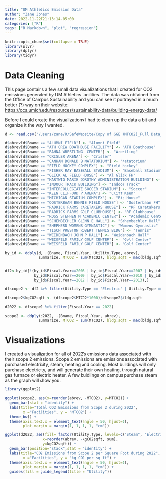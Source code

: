 ```yaml
---
title: "UM Athletics Emission Data"
author: "Zane Jones"
date: 2022-11-22T21:13:14-05:00
categories: ["R"]
tags: ["R Markdown", "plot", "regression"]
---
```


```r
knitr::opts_chunk$set(collapse = TRUE)
library(plyr)
library(dplyr)
library(tidyr)
```

# Data Cleaning
This page contains a few small data visualizations that I created for CO2 emissions generated by UM Athletics facilities. The data was obtained from the Office of Campus Sustainability and you can see it portrayed in a much better (?) way on their website: <https://ocs.umich.edu/resources/sustainability-data/building-energy-data/> 

Before I could create the visualizations I had to clean up the data a bit and organize it the way I wanted.

```r

d <- read.csv("/Users/zane/R/SafeWebsite/Copy of GGE (MTCO2)_Full Data_data - Data to be exported for R (2) copy.csv")

d$abrev[d$Bname == "ALUMNI FIELD"] <- "Alumni Field"
d$abrev[d$Bname == "ATH CREW BOATHOUSE FACILITY"] <- "ATH Boathouse"
d$abrev[d$Bname == "BAHNA WRESTLING  CENTER"] <- "Wrestling"
d$abrev[d$Bname == "CRISLER ARENA"] <- "Crisler"
d$abrev[d$Bname == "CANHAM DONALD B NATATORIUM"] <- "Natatorium"
d$abrev[d$Bname == "FIELD HOCKEY COMPLEX"] <- "Field Hockey"
d$abrev[d$Bname == "FISHER RAY BASEBALL STADIUM"] <- "Baseball Stadium"
d$abrev[d$Bname == "GLICK AL FIELD HOUSE"] <- "Al Glick FH"
d$abrev[d$Bname == "HARTWIG MARIE DOROTHY ADMINISTRATION BUILDING"] <- "Admin Building"
d$abrev[d$Bname == "INDOOR TRACK BUILDING"] <- "Indoor Track"
d$abrev[d$Bname == "INTERCOLLEGIATE SOCCER STADIUM"] <- "Soccer"
d$abrev[d$Bname == "KEEN CLIFFORD P ARENA"] <- "Cliff Keen"
d$abrev[d$Bname == "MICHIGAN STADIUM COMPLEX"] <- "Big House"
d$abrev[d$Bname == "OOSTERBAAN BENNIE FIELD HOUSE"] <- "Oosterbaan FH"
d$abrev[d$Bname == "RADRICK FARMS CARETAKERS HOUSE"] <- "RF Caretakers House"
d$abrev[d$Bname == "RADRICK FARMS GOLF CLUBHOUSE"] <- "RF Clubhouse"
d$abrev[d$Bname == "ROSS STEPHEN M ACADEMIC CENTER"] <- "Academic Center"
d$abrev[d$Bname == "SCHEMBECHLER GLENN E HALL"] <- "Schembechler Hall"
d$abrev[d$Bname == "SHEPHERD WOMENS GYMNASTIC"] <- "Womens Gymnastic"
d$abrev[d$Bname == "TISCH PRESTON ROBERT TENNIS BLDG"] <- "Tennis"
d$abrev[d$Bname == "WEIDENBACH JOHN P HALL"] <- "Weidenbach Hall"
d$abrev[d$Bname == "WEISFELD FAMILY GOLF CENTER"] <- "Golf Center"
d$abrev[d$Bname == "WEISFELD FAMILY GOLF CENTER"] <- "Golf Center"

by_id <- ddply(d, .(Bname, Fiscal.Year, Utility.Type, abrev), 
               summarize, MTCO2 = sum(MTCO2), bldg.sqft = max(bldg.sqft))


df2<-by_id[!(by_id$Fiscal.Year==2006 | by_id$Fiscal.Year==2007 | by_id$Fiscal.Year==2008 |
             by_id$Fiscal.Year==2009 | by_id$Fiscal.Year==2010 | by_id$Fiscal.Year==2011 |
             by_id$Fiscal.Year==2012 | by_id$Fiscal.Year==2013),]

dfscope2 <- df2 %>% filter(Utility.Type == "Electric" | Utility.Type == "Steam")

dfscope2$kgCO2sqft <- (dfscope2$MTCO2*1000)/dfscope2$bldg.sqft

d2022 <- dfscope2 %>% filter(Fiscal.Year == 2022)

scope2 <- ddply(d2022, .(Bname, Fiscal.Year, abrev), 
               summarize, MTCO2 = sum(MTCO2), bldg.sqft = max(bldg.sqft))

```

# Visualizations

I created a visualization for all of 2022's emissions data associated with their scope 2 emissions. Scope 2 emissions are emissions associated with purchased electricity, steam, heating and cooling. Most buildings will only purchase electricity, and will generate their own heating, through natural gas furnace or electric heater. A few buidlings on campus purchase steam as the graph will show you.


```r
library(ggplot2)

ggplot(scope2, aes(x=reorder(abrev, -MTCO2), y=MTCO2)) +
  geom_bar(stat = "identity") +
  labs(title="Total CO2 Emissions from Scope 2 during 2022",
        x ="Facilities", y = "MTCO2") + 
  theme_bw() +
  theme(axis.text.x = element_text(angle = 50, hjust=1), 
        plot.margin = margin(1, 1, 1, 1, "cm"))

ggplot(d2022, aes(fill= factor(Utility.Type, levels=c("Steam", "Electric")), 
                 x=reorder(abrev, -kgCO2sqft, sum), 
                 y=kgCO2sqft)) +
  geom_bar(position="stack",stat = "identity") +
  labs(title="CO2 Emissions from Scope 2 per Square Foot during 2022",
        x ="Facilities", y = "kg CO2 per sq ft") +
  theme(axis.text.x = element_text(angle = 50, hjust=1), 
        plot.margin = margin(1, 1, 1, 1, "cm")) +
  guides(fill = guide_legend(title = "Utility"))

```
